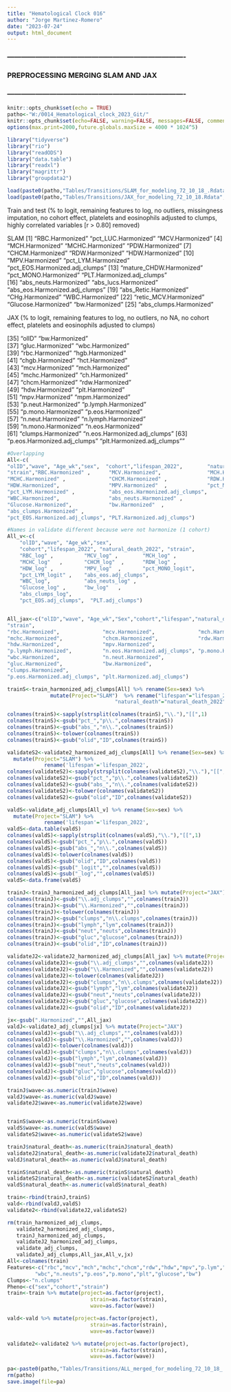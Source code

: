 ```yaml
---
title: "Hematological Clock 016"
author: "Jorge Martinez-Romero"
date: "2023-07-24"
output: html_document
---
```


### ----------------------------------------------------------------------------
### PREPROCESSING MERGING SLAM AND JAX
### ----------------------------------------------------------------------------


```r
knitr::opts_chunk$set(echo = TRUE)
patho<-"W:/0014_Hematological_clock_2023_Git/"
knitr::opts_chunk$set(echo=FALSE, warning=FALSE, messages=FALSE, comment = NA, root.dir = patho, fig.pos = 'H')
options(max.print=2000,future.globals.maxSize = 4000 * 1024^5)

```

```r
library("tidyverse")
library("rio") 
library("readODS")
library("data.table")
library("readxl")
library("magrittr")
library("groupdata2")
```

```r
load(paste0(patho,"Tables/Transitions/SLAM_for_modeling_72_10_18_.Rdata", sep=""))
load(paste0(patho,"Tables/Transitions/JAX_for_modeling_72_10_18.Rdata", sep=""))
```

Train and test (% to logit, remaining features to log, no outliers, missingness 
imputation, no cohort effect, platelets and eosinophils adjusted to clumps,
highly correlated variables [r > 0.80] removed)

SLAM
[1] "RBC.Harmonized"               "pct_LUC.Harmonized"            "MCV.Harmonized"    [4] "MCH.Harmonized"               "MCHC.Harmonized"               "PDW.Harmonized"   [7] "CHCM.Harmonized"              "RDW.Harmonized"                "HDW.Harmonized"   [10] "MPV.Harmonized"              "pct_LYM.Harmonized"            "pct_EOS.Harmonized.adj_clumps"
[13] "mature_CHDW.Harmonized"      "pct_MONO.Harmonized"           "PLT.Harmonized.adj_clumps"    
[16] "abs_neuts.Harmonized"        "abs_lucs.Harmonized"           "abs_eos.Harmonized.adj_clumps"
[19] "abs_Retic.Harmonized"        "CHg.Harmonized"                "WBC.Harmonized"  [22] "retic_MCV.Harmonized"        "Glucose.Harmonized"            "bw.Harmonized"   [25] "abs_clumps.Harmonized"      

JAX (% to logit, remaining features to log, no outliers, no NA,
no cohort effect, platelets and eosinophils adjusted to clumps)

[35] "olID"                        "bw.Harmonized"              
[37] "gluc.Harmonized"             "wbc.Harmonized"             
[39] "rbc.Harmonized"              "hgb.Harmonized"             
[41] "chgb.Harmonized"             "hct.Harmonized"             
[43] "mcv.Harmonized"              "mch.Harmonized"             
[45] "mchc.Harmonized"             "ch.Harmonized"              
[47] "chcm.Harmonized"             "rdw.Harmonized"             
[49] "hdw.Harmonized"              "plt.Harmonized"             
[51] "mpv.Harmonized"              "mpm.Harmonized"             
[53] "p.neut.Harmonized"           "p.lymph.Harmonized"         
[55] "p.mono.Harmonized"           "p.eos.Harmonized"           
[57] "n.neut.Harmonized"           "n.lymph.Harmonized"         
[59] "n.mono.Harmonized"           "n.eos.Harmonized"           
[61] "clumps.Harmonized"           "n.eos.Harmonized.adj_clumps"
[63] "p.eos.Harmonized.adj_clumps" "plt.Harmonized.adj_clumps"" 

```r
#Overlapping
All<-c(
"olID","wave", "Age_wk","sex",  "cohort","lifespan_2022",        "natural_death_2022",              
"strain","RBC.Harmonized" ,      "MCV.Harmonized",               "MCH.Harmonized",
"MCHC.Harmonized" ,              "CHCM.Harmonized" ,             "RDW.Harmonized" ,          
"HDW.Harmonized",                "MPV.Harmonized"  ,             "pct_MONO.Harmonized",
"pct_LYM.Harmonized" ,           "abs_eos.Harmonized.adj_clumps",       
"WBC.Harmonized",                "abs_neuts.Harmonized" ,
"Glucose.Harmonized",            "bw.Harmonized"  ,              
"abs_clumps.Harmonized" ,        
"pct_EOS.Harmonized.adj_clumps", "PLT.Harmonized.adj_clumps")

#Names in validate different because were not harmonize (1 cohort)
All_v<-c(
    "olID","wave", "Age_wk","sex",  
    "cohort","lifespan_2022", "natural_death_2022", "strain",
    "RBC_log" ,          "MCV_log" ,        "MCH_log" ,
    "MCHC_log"   ,       "CHCM_log"  ,      "RDW_log" ,       
    "HDW_log" ,          "MPV_log"  ,       "pct_MONO_logit",
    "pct_LYM_logit" ,    "abs_eos.adj_clumps",
    "WBC_log",           "abs_neuts_log" ,
    "Glucose_log" ,      "bw_log"   ,  
    "abs_clumps_log",
    "pct_EOS.adj_clumps",  "PLT.adj_clumps")


All_jax<-c("olID","wave", "Age_wk","Sex","cohort","lifespan","natural_death",              
"strain", 
"rbc.Harmonized",              "mcv.Harmonized",              "mch.Harmonized",
"mchc.Harmonized",             "chcm.Harmonized",             "rdw.Harmonized",
"hdw.Harmonized",              "mpv.Harmonized",              
"p.lymph.Harmonized",          "n.eos.Harmonized.adj_clumps", "p.mono.Harmonized",
"wbc.Harmonized",              "n.neut.Harmonized",               
"gluc.Harmonized",             "bw.Harmonized", 
"clumps.Harmonized",           
"p.eos.Harmonized.adj_clumps", "plt.Harmonized.adj_clumps")

```


```r
trainS<-train_harmonized_adj_clumps[All] %>% rename(Sex=sex) %>%
              mutate(Project="SLAM")  %>% rename("lifespan"="lifespan_2022",
                                   "natural_death"="natural_death_2022")

colnames(trainS)<-sapply(strsplit(colnames(trainS),"\\."),"[[",1)
colnames(trainS)<-gsub("pct_","p\\.",colnames(trainS))
colnames(trainS)<-gsub("abs_","n\\.",colnames(trainS))
colnames(trainS)<-tolower(colnames(trainS))
colnames(trainS)<-gsub("olid","ID",colnames(trainS))

validateS2<-validate2_harmonized_adj_clumps[All] %>% rename(Sex=sex) %>% 
  mutate(Project="SLAM") %>% 
            rename('lifespan'='lifespan_2022',                                                                        'natural_death'='natural_death_2022')
colnames(validateS2)<-sapply(strsplit(colnames(validateS2),"\\."),"[[",1)
colnames(validateS2)<-gsub("pct_","p\\.",colnames(validateS2))
colnames(validateS2)<-gsub("abs_","n\\.",colnames(validateS2))
colnames(validateS2)<-tolower(colnames(validateS2))
colnames(validateS2)<-gsub("olid","ID",colnames(validateS2))
```


```r
valdS<-validate_adj_clumps[All_v] %>% rename(Sex=sex) %>% 
  mutate(Project="SLAM") %>% 
            rename('lifespan'='lifespan_2022',                                                                        'natural_death'='natural_death_2022')
valdS<-data.table(valdS)
colnames(valdS)<-sapply(strsplit(colnames(valdS),"\\."),"[[",1)
colnames(valdS)<-gsub("pct_","p\\.",colnames(valdS))
colnames(valdS)<-gsub("abs_","n\\.",colnames(valdS))
colnames(valdS)<-tolower(colnames(valdS))
colnames(valdS)<-gsub("olid","ID",colnames(valdS))
colnames(valdS)<-gsub("_logit","",colnames(valdS))
colnames(valdS)<-gsub("_log","",colnames(valdS))
valdS<-data.frame(valdS)
```


```r
trainJ<-trainJ_harmonized_adj_clumps[All_jax] %>% mutate(Project="JAX") 
colnames(trainJ)<-gsub("\\.adj_clumps","",colnames(trainJ))
colnames(trainJ)<-gsub("\\.Harmonized","",colnames(trainJ))
colnames(trainJ)<-tolower(colnames(trainJ))
colnames(trainJ)<-gsub("clumps","n\\.clumps",colnames(trainJ))
colnames(trainJ)<-gsub("lymph","lym",colnames(trainJ))
colnames(trainJ)<-gsub("neut","neuts",colnames(trainJ))
colnames(trainJ)<-gsub("gluc","glucose",colnames(trainJ))
colnames(trainJ)<-gsub("olid","ID",colnames(trainJ))

validateJ2<-validateJ2_harmonized_adj_clumps[All_jax] %>% mutate(Project="JAX") 
colnames(validateJ2)<-gsub("\\.adj_clumps","",colnames(validateJ2))
colnames(validateJ2)<-gsub("\\.Harmonized","",colnames(validateJ2))
colnames(validateJ2)<-tolower(colnames(validateJ2))
colnames(validateJ2)<-gsub("clumps","n\\.clumps",colnames(validateJ2))
colnames(validateJ2)<-gsub("lymph","lym",colnames(validateJ2))
colnames(validateJ2)<-gsub("neut","neuts",colnames(validateJ2))
colnames(validateJ2)<-gsub("gluc","glucose",colnames(validateJ2))
colnames(validateJ2)<-gsub("olid","ID",colnames(validateJ2))

jx<-gsub(".Harmonized","",All_jax)
valdJ<-validateJ_adj_clumps[jx] %>% mutate(Project="JAX") 
colnames(valdJ)<-gsub("\\.adj_clumps","",colnames(valdJ))
colnames(valdJ)<-gsub("\\.Harmonized","",colnames(valdJ))
colnames(valdJ)<-tolower(colnames(valdJ))
colnames(valdJ)<-gsub("clumps","n\\.clumps",colnames(valdJ))
colnames(valdJ)<-gsub("lymph","lym",colnames(valdJ))
colnames(valdJ)<-gsub("neut","neuts",colnames(valdJ))
colnames(valdJ)<-gsub("gluc","glucose",colnames(valdJ))
colnames(valdJ)<-gsub("olid","ID",colnames(valdJ))
```


```r
trainJ$wave<-as.numeric(trainJ$wave)
valdJ$wave<-as.numeric(valdJ$wave)
validateJ2$wave<-as.numeric(validateJ2$wave)


trainS$wave<-as.numeric(trainS$wave)
valdS$wave<-as.numeric(valdS$wave)
validateS2$wave<-as.numeric(validateS2$wave)

```


```r
trainJ$natural_death<-as.numeric(trainJ$natural_death)
validateJ2$natural_death<-as.numeric(validateJ2$natural_death)
valdJ$natural_death<-as.numeric(valdJ$natural_death)

trainS$natural_death<-as.numeric(trainS$natural_death)
validateS2$natural_death<-as.numeric(validateS2$natural_death)
valdS$natural_death<-as.numeric(valdS$natural_death)
```


```r
train<-rbind(trainJ,trainS)
vald<-rbind(valdJ,valdS)
validate2<-rbind(validateJ2,validateS2)

```


```r
rm(train_harmonized_adj_clumps,
   validate2_harmonized_adj_clumps,
   trainJ_harmonized_adj_clumps,
   validateJ2_harmonized_adj_clumps,
   validate_adj_clumps,
   validateJ_adj_clumps,All_jax,All_v,jx)
All<-colnames(train)
Features<-c("rbc","mcv","mch","mchc","chcm","rdw","hdw","mpv","p.lym","n.eos",        
         "wbc","n.neuts","p.eos","p.mono","plt","glucose","bw") 
Clumps<-"n.clumps"
Pheno<-c("sex","cohort","strain")
train<-train %>% mutate(project=as.factor(project),
                           strain=as.factor(strain),
                           wave=as.factor(wave))

vald<-vald %>% mutate(project=as.factor(project),
                           strain=as.factor(strain),
                           wave=as.factor(wave))

validate2<-validate2 %>% mutate(project=as.factor(project),
                           strain=as.factor(strain),
                           wave=as.factor(wave))
```


```r
pa<-paste0(patho,"Tables/Transitions/ALL_merged_for_modeling_72_10_18_.Rdata",sep="")
rm(patho)
save.image(file=pa)

```



